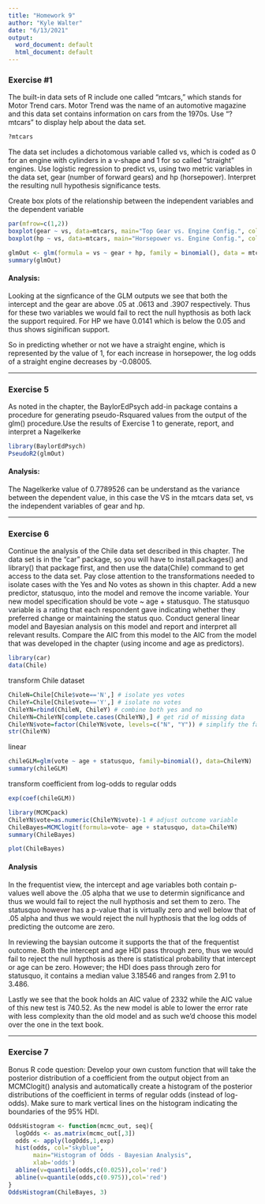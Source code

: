 ---
title: "Homework 9"
author: "Kyle Walter"
date: "6/13/2021"
output:
  word_document: default
  html_document: default
---

### Exercise #1
The built-in data sets of R include one called "mtcars," which stands for Motor Trend cars. Motor Trend was the name of an automotive magazine and this data set contains information on cars from the 1970s. Use "?mtcars" to display help about the data set. 
```{r}
?mtcars
```


The data set includes a dichotomous variable called vs, which is coded as 0 for an engine with cylinders in a v-shape and 1 for so called "straight" engines. Use logistic regression to predict vs, using two metric variables in the data set, gear (number of forward gears) and hp (horsepower). Interpret the resulting null hypothesis significance tests.

Create box plots of the relationship between the independent variables and the dependent variable

```{r}
par(mfrow=c(1,2))
boxplot(gear ~ vs, data=mtcars, main="Top Gear vs. Engine Config.", col="orange") 
boxplot(hp ~ vs, data=mtcars, main="Horsepower vs. Engine Config.", col="skyblue") 
```

```{r}
glmOut <- glm(formula = vs ~ gear + hp, family = binomial(), data = mtcars)
summary(glmOut)
```

#### Analysis:

Looking at the signficance of the GLM outputs we see that both the intercept and the gear are above .05 at .0613 and .3907 respectively. Thus for these two variables we would fail to rect the null hypthosis as both lack the support required. For HP we have 0.0141 which is below the 0.05 and thus shows siginifican support.

So in predicting whether or not we have a straight engine, which is represented by the value of 1, for each increase in horsepower, the log odds of a straight engine decreases by -0.08005.

***
### Exercise 5
As noted in the chapter, the BaylorEdPsych add-in package contains a procedure for generating pseudo-Rsquared values from the output of the glm() procedure.Use the results of Exercise 1 to generate, report, and interpret a Nagelkerke

```{r}
library(BaylorEdPsych)
PseudoR2(glmOut)
```


#### Analysis:
The Nagelkerke value of 0.7789526 can be understand as the variance between the dependent value, in this case the VS in the mtcars data set, vs the independent variables of gear and hp.


***
### Exercise 6
Continue the analysis of the Chile data set described in this chapter. The data set is in the "car" package, so you will have to install.packages() and library() that package first, and then use the data(Chile) command to get access to the data set. Pay close attention to the transformations needed to isolate cases with the Yes and No votes as shown in this chapter. Add a new predictor, statusquo, into the model and remove the income variable. Your new model specification should be vote ~ age + statusquo. The statusquo variable is a rating that each respondent gave indicating whether they preferred change or maintaining the status quo. Conduct general linear model and Bayesian analysis on this model and report and interpret all relevant results. Compare the AIC from this model to the AIC from the model that was developed in the chapter (using income and age as predictors).

```{r}
library(car)
data(Chile)
```



transform Chile dataset
```{r}
ChileN=Chile[Chile$vote=='N',] # isolate yes votes
ChileY=Chile[Chile$vote=='Y',] # isolate no votes
ChileYN=rbind(ChileN, ChileY) # combine both yes and no
ChileYN=ChileYN[complete.cases(ChileYN),] # get rid of missing data
ChileYN$vote=factor(ChileYN$vote, levels=c("N", "Y")) # simplify the factor
str(ChileYN)
```
linear

```{r}
chileGLM=glm(vote ~ age + statusquo, family=binomial(), data=ChileYN)
summary(chileGLM)
```
transform coefficient from log-odds to regular odds


```{r}
exp(coef(chileGLM))
```
```{r}
library(MCMCpack)
ChileYN$vote=as.numeric(ChileYN$vote)-1 # adjust outcome variable
ChileBayes=MCMClogit(formula=vote~ age + statusquo, data=ChileYN)
summary(ChileBayes)
```

```{r}
plot(ChileBayes)
```

#### Analysis
In the frequentist view, the intercept and age variables both contain p-values well above the .05 alpha that we use to determin significance and thus we would fail to reject the null hypthosis and set them to zero. The statusquo however has a p-value that is virtually zero and well below that of .05 alpha and thus we would reject the null hypthosis that the log odds of predicting the outcome are zero.

In reviewing the baysian outcome it supports the that of the frequentist outcome. Both the intercept and age HDI pass through zero, thus we would fail to reject the null hypthosis as there is statistical probability that intercept or age can be zero. However; the HDI does pass through zero for statusquo, it contains a median value 3.18546 and ranges from 2.91 to 3.486.

Lastly we see that the book holds an AIC value of 2332 while the AIC value of this new test is 740.52. As the new model is able to lower the error rate with less complexity than the old model and as such we'd choose this model over the one in the text book.

***
### Exercise 7
Bonus R code question: Develop your own custom function that will take the posterior distribution of a coefficient from the output object from an MCMClogit() analysis and automatically create a histogram of the posterior distributions of the coefficient in terms of regular odds (instead of log-odds). Make sure to mark vertical lines on the histogram indicating the boundaries of the 95% HDI.

```{r}
OddsHistogram <- function(mcmc_out, seq){
  logOdds <- as.matrix(mcmc_out[,3])
  odds <- apply(logOdds,1,exp)
  hist(odds, col="skyblue", 
       main="Histogram of Odds - Bayesian Analysis", 
       xlab='odds')
  abline(v=quantile(odds,c(0.025)),col='red')
  abline(v=quantile(odds,c(0.975)),col='red')
}
OddsHistogram(ChileBayes, 3)
```
